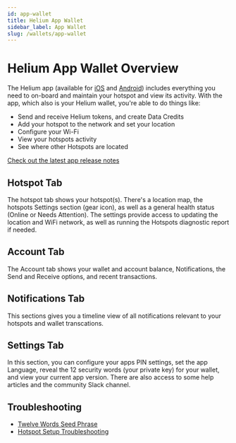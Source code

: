 ```yaml
---
id: app-wallet
title: Helium App Wallet
sidebar_label: App Wallet
slug: /wallets/app-wallet
---
```


# Helium App Wallet Overview

The Helium app (available for
[iOS](https://apps.apple.com/us/app/helium-hotspot/id1450463605) and
[Android](https://play.google.com/store/apps/details?id=com.helium.wallet))
includes everything you need to on-board and maintain your hotspot and view its
activity. With the app, which also is your Helium wallet, you're able to do
things like:

- Send and receive Helium tokens, and create Data Credits
- Add your hotspot to the network and set your location
- Configure your Wi-Fi
- View your hotspots activity
- See where other Hotspots are located

[Check out the latest app release notes](https://engineering.helium.com/)

## Hotspot Tab

The hotspot tab shows your hotspot(s). There's a location map, the hotspots
Settings section (gear icon), as well as a general health status (Online or
Needs Attention). The settings provide access to updating the location and WiFi
network, as well as running the Hotspots diagnostic report if needed.

## Account Tab

The Account tab shows your wallet and account balance, Notifications, the Send
and Receive options, and recent transactions.

## Notifications Tab

This sections gives you a timeline view of all notifications relevant to your
hotspots and wallet transcations.

## Settings Tab

In this section, you can configure your apps PIN settings, set the app Language,
reveal the 12 security words (your private key) for your wallet, and view your
current app version. There are also access to some help articles and the
community Slack channel.

## Troubleshooting 

* [Twelve Words Seed Phrase](/wallets/app-wallet/twelve-words)
* [Hotspot Setup Troubleshooting](/wallets/app-wallet/hotspot-setup-troubleshooting)
